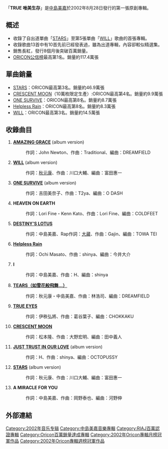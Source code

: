 {{Infobox album
| name           = TRUE
| type           = [[專輯|專輯]]
| artist         = [[中島美嘉|中島美嘉]]
| cover          = TRUE.JPG
<!-- 未知參數 | background     = orange -->
| released       = 2002年8月28日
| genre          = [[J-POP|J-POP]]
| label          = 日本[[新力音樂|新力音樂]]
| chart_position = *週間最高順位1位（[[Oricon|Oricon]]）
*2002年9月度月間順位1位（Oricon）
*2002年度年間順位8位（Oricon）
| certification  = *百萬唱片（[[日本唱片協會|日本唱片協會]]）
| prev_title     = 
| prev_year      = 
| next_title     = [[RESISTANCE_無懈可擊|RESISTANCE 無懈可擊]]
| next_year      = 2002
| misc           = {{單曲
  | name        = TRUE
  | type        = 錄音室專輯
  | single1     = [[STARS_(中島美嘉單曲)|STARS]]
  | single1date = 2001年11月7日
  | single2     = [[CRESCENT_MOON|CRESCENT MOON]]
  | single2date = 2002年2月6日
  | single3     = [[ONE_SURVIVE|ONE SURVIVE]]
  | single3date = 2002年3月6日
  | single4     = [[Helpless_Rain|Helpless Rain]]
  | single4date = 2002年5月15日
  | single5     = [[WILL_(中島美嘉單曲)|WILL]]
  | single5date = 2002年8月7日
  }}
}}
「'''TRUE 唯美生存'''」是[[中島美嘉|中島美嘉]]於2002年8月28日發行的第一張原創專輯。

== 概述 ==
* 收錄了自出道單曲「[[STARS_(中島美嘉單曲)|STARS]]」至第5張單曲「[[WILL_(中島美嘉單曲)|WILL]]」歌曲的首張專輯。
* 收錄歌曲13首中有10首先前已經發表過，雖為出道專輯，內容卻較似精選集。
* 銷售長紅，發行8個月後突破百萬銷量。
* [[oricon|ORICON公信榜]]最高第1名。銷量約117.4萬張

== 單曲銷量 ==
* [[STARS_(中島美嘉單曲)|STARS]]：ORICON最高第3名。銷量約46.9萬張
* [[CRESCENT_MOON|CRESCENT MOON]]（10萬枚限定生產）:ORICON最高第4名。銷量約9.9萬張
* [[ONE_SURVIVE|ONE SURVIVE]]：ORICON最高第8名。銷量約8.7萬張
* [[Helpless_Rain|Helpless Rain]]：ORICON最高第8名。銷量約8.3萬張
* [[WILL_(中島美嘉單曲)|WILL]]：ORICON最高第3名。銷量約14.5萬張

== 收錄曲目 ==
# '''[[CRESCENT_MOON|AMAZING GRACE]]''' (album version)
#:作詞：John Newton、作曲：Traditional、編曲：DREAMFIELD
# '''[[WILL_(中島美嘉單曲)|WILL]]''' (album version)
#:作詞：[[秋元康|秋元康]]、作曲：川口大輔、編曲：富田惠一
# '''[[ONE_SURVIVE|ONE SURVIVE]]''' (album version)
#:作詞：吉田美奈子、作曲：T2ya、編曲：O DASH
# '''HEAVEN ON EARTH'''
#:作詞：Lori Fine・Kenn Kato、作曲：Lori Fine、編曲：COLDFEET
# '''[[CRESCENT_MOON|DESTINY'S LOTUS]]'''
#:作詞：中島美嘉、Rap作詞：[[決明子_(團體)|大藏]]、作曲：Gajin、編曲：TOWA TEI
# '''[[Helpless_Rain|Helpless Rain]]'''
#:作詞：Ochi Masato、作曲：shinya、編曲：今井大介
# '''I'''
#:作詞：中島美嘉、作曲：H、編曲：shinya
# '''[[STARS_(中島美嘉單曲)|TEARS（如雪花般飛舞...）]]'''
#:作詞：秋元康・中島美嘉、作曲：林浩司、編曲：DREAMFIELD
# '''[[ONE_SURVIVE|TRUE EYES]]'''
#:作詞：伊秩弘將、作曲：葛谷葉子、編曲：CHOKKAKU
# '''[[CRESCENT_MOON|CRESCENT MOON]]'''
#:作詞：松本隆、作曲：大野宏明、編曲：田中義人
# '''[[WILL_(中島美嘉單曲)|JUST TRUST IN OUR LOVE]]''' (album version)
#:作詞：H、作曲：shinya、編曲：OCTOPUSSY
# '''[[STARS_(中島美嘉單曲)|STARS]]''' (album version)
#:作詞：秋元康、作曲：川口大輔、編曲：富田惠一
# '''A MIRACLE FOR YOU'''
#:作詞：中島美嘉、作曲：岡野泰也、編曲：河野伸

==外部連結==
{{中島美嘉}}
{{Oricon專輯月榜冠軍 (2000年代前期)|2002年9月}}

[[Category:2002年音乐专辑|Category:2002年音乐专辑]]
[[Category:中島美嘉音樂專輯|Category:中島美嘉音樂專輯]]
[[Category:RIAJ百萬認證專輯|Category:RIAJ百萬認證專輯]]
[[Category:Oricon百萬銷量達成專輯|Category:Oricon百萬銷量達成專輯]]
[[Category:2002年Oricon專輯月榜冠軍作品|Category:2002年Oricon專輯月榜冠軍作品]]
[[Category:2002年Oricon專輯週榜冠軍作品|Category:2002年Oricon專輯週榜冠軍作品]]